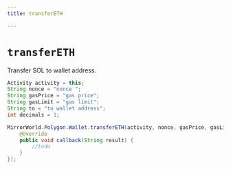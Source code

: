 ```yaml
---
title: transferETH

---
```


# `transferETH`
Transfer SOL to wallet address.

```java
Activity activity = this;
String nonce = "nonce ";
String gasPrice = "gas price";
String gasLimit = "gas limit";
String to = "to wallet address";
int decimals = 1;

MirrorWorld.Polygon.Wallet.transferETH(activity, nonce, gasPrice, gasLimit, to, decimals, new MirrorCallback() {
    @Override
    public void callback(String result) {
        //todo
    }
});
```
